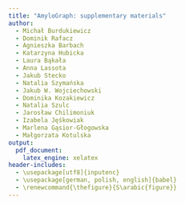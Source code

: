 ```yaml
---
title: "AmyloGraph: supplementary materials"
author: 
  - Michał Burdukiewicz
  - Dominik Rafacz
  - Agnieszka Barbach
  - Katarzyna Hubicka
  - Laura Bąkała
  - Anna Lassota
  - Jakub Stecko
  - Natalia Szymańska
  - Jakub W. Wojciechowski
  - Dominika Kozakiewicz
  - Natalia Szulc
  - Jarosław Chilimoniuk
  - Izabela Jęśkowiak
  - Marlena Gąsior-Głogowska
  - Małgorzata Kotulska
output:
  pdf_document:
    latex_engine: xelatex
header-includes: 
  - \usepackage[utf8]{inputenc}
  - \usepackage[german, polish, english]{babel}
  - \renewcommand{\thefigure}{S\arabic{figure}}
---
```


\tableofcontents

